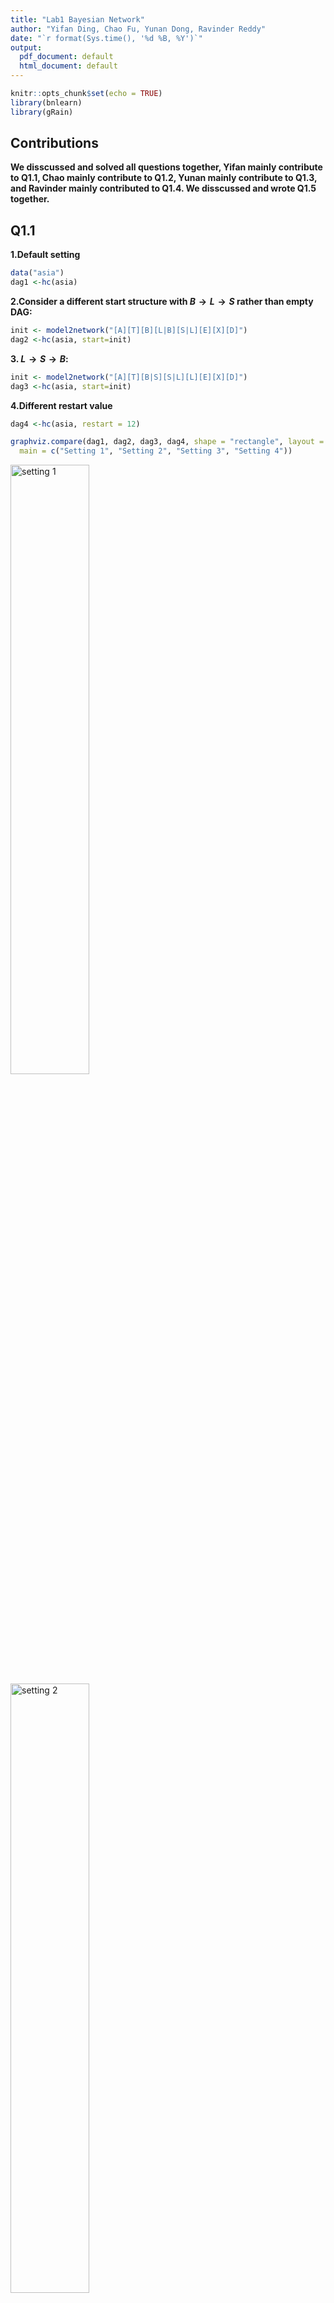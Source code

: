 ```yaml
---
title: "Lab1 Bayesian Network"
author: "Yifan Ding, Chao Fu, Yunan Dong, Ravinder Reddy"
date: "`r format(Sys.time(), '%d %B, %Y')`"
output:
  pdf_document: default
  html_document: default
---
```


```r
knitr::opts_chunk$set(echo = TRUE)
library(bnlearn)
library(gRain)
```

## Contributions 

**We disscussed and solved all questions together, Yifan mainly contribute to Q1.1, Chao mainly contribute to Q1.2,
Yunan mainly contribute to Q1.3, and Ravinder mainly contributed to Q1.4. We disscussed and wrote Q1.5 together.**

## Q1.1

**1.Default setting**
```r
data("asia")
dag1 <-hc(asia)
```


**2.Consider a different start structure with $B \longrightarrow L \longrightarrow S$ rather than empty DAG:**

```r
init <- model2network("[A][T][B][L|B][S|L][E][X][D]")
dag2 <-hc(asia, start=init)
```

**3. $L \longrightarrow S \longrightarrow B:$**

```r
init <- model2network("[A][T][B|S][S|L][L][E][X][D]")
dag3 <-hc(asia, start=init)
```

**4.Different restart value**

```r
dag4 <-hc(asia, restart = 12)
```

```r
graphviz.compare(dag1, dag2, dag3, dag4, shape = "rectangle", layout = "fdp",
  main = c("Setting 1", "Setting 2", "Setting 3", "Setting 4"))
```

![setting 1](set1.png){#id .class width=50% height=50%} ![setting 2](set2.png){#id .class width=50% height=50%}

![setting 3](set3.png){#id .class width=50% height=50%} ![setting 4](set4.png){#id .class width=50% height=50%}

**Show that multiple runs of the hill-climbing algorithm can return non-equivalent Bayesian network (BN) structures. Explain why this happens.**
  
  **Answer:** All above 4 graphs are the same except the edges among $B,S,L$. With different setting of HC, We have:
  
* 1. $L \longleftarrow S \longrightarrow B$ (Default setting)
* 2. Sheilded collider $B \longrightarrow L \longrightarrow S$ with $B \longrightarrow S$ (Initial structure $B \longrightarrow L \longrightarrow S$)
* 3. $L \longrightarrow S \longrightarrow B$ (Initial structure $L \longrightarrow S \longrightarrow B$)
* 4. $B \longleftarrow S \longleftarrow L$ (Different restart setting)

In case 1,3,4, they are equivalent but with different direction of edges, but case 2 has one more edge than others, thus generated a non-equivalent structures, this might because HC algorithm randomly add, remove and reverse edges, thus sometimes stacks in local optima if we do not have a good start point.

## Q1.2

![bn learned](bn.png){#id .class width=50% height=50%} ![bn original](bn1.png){#id .class width=50% height=50%}

```r
#asia<-apply(asia, 2, as.character)

#train and test split
n <- dim(asia)[1]
set.seed(1010)
id <- sample(1:n, floor(n*0.8))
train <- asia[id,]

id1 <- setdiff(1:n, id)
set.seed(1010)
#id2 <- sample(id1, floor(n*0.2))
test <- asia[id1,]

```


```r
# Create structure
structure <- hc(train)
fit <- bn.fit(x = structure, data = train)  # training data , structure learning
fit_grain <- as.grain(fit)
```

```r

compiled_grain <- compile(fit_grain)  # necessary syntax to use needed proporties

# Manipulating data, for the function querygrain needs the data to be in character form
test2 <- test
test <- apply(test, 2, as.character)

# nodes to S: "A", "T", "L", "B", "E", "X", "D"
nodes_2_S<-colnames(asia)[-2]

```

```r

compiled_obj = compiled_grain
nodes_from = nodes_2_S  # nodes towards s
node_to = "S"  # objective variable
new_data = test[, -2]  # data
  
# my prediction function
my_pred<-function(compiled_obj,nodes_from, node_to,new_data){
  
  predictions <- c()

  for (i in 1:nrow(new_data)){
    evidence <- setEvidence(object = compiled_obj,
                            nodes = nodes_from,  # node names
                            states = new_data[i,] )   # data
  
  posterior <- unlist(querygrain(object = evidence, nodes=node_to))
  
  if (posterior[1] > 0.5) {
    predictions[i] <- "No"} 
  else {
    predictions[i] <- "Yes"  }
  
  }
 
return(predictions)  
}

res=my_pred(compiled_obj,nodes_from, node_to,new_data)
confusion_matrix <- table(test2$S, res)
print('Confusion Matrix of Learned Graph')
confusion_matrix
sum(confusion_matrix[c(1,4)])/sum(confusion_matrix)
```

The True Graph

```r
# True Bayesian Network
true_dag <- model2network("[A][S][T|A][L|S][B|S][D|B:E][E|T:L][X|E]")
fit_true <- bn.fit(x = true_dag, data = train)%>%as.grain()
```


```r

# parameters involved

compiled_obj = compile(fit_true)  # true dag model
nodes_from = nodes_2_S
node_to = "S"
new_data = test[, -2]

res=my_pred(compiled_obj,nodes_from, node_to,new_data)
confusion_matrix <- table(test2$S, res)
print('Confusion matrix of True Graph')
confusion_matrix
sum(confusion_matrix[c(1,4)])/sum(confusion_matrix)
```




## Q1.3

```r

markov_blanket <- mb(x = fit, node = "S")

# parameters involved
compiled_obj = compiled_grain  # markov obj
nodes_from = markov_blanket   # cliques toward S
node_to = "S"
new_data = test[, markov_blanket]

# predict
res=my_pred(compiled_obj,nodes_from, node_to,new_data)
# res
confusion_matrix <- table(test2$S, res)
confusion_matrix
sum(confusion_matrix[c(1,4)])/sum(confusion_matrix)
```


## Q1.4

![](NB.png){#id .class width=50% height=50%}

```r
# Naive Bayes:
naive_bayes = model2network("[S][A|S][T|S][L|S][B|S][E|S][X|S][D|S]")
# building  object
naive_bayes <- bn.fit(x = naive_bayes, data = train) %>%as.grain() %>%compile()


# parameters involved
compiled_obj = naive_bayes
nodes_from = nodes_2_S
node_to = "S"
new_data = test[, -2]

# predict
res=my_pred(compiled_obj,nodes_from, node_to,new_data)
# res
confusion_matrix <- table(test2$S, res)
confusion_matrix
sum(confusion_matrix[c(1,4)])/sum(confusion_matrix)

```




## Q1.5

We got the same results for Q1.2 Generated Graph and Q1.3 Markov Blanket, but different results for Q1.4 Naive Bayes. The explaination as follow:

First we consider the conditional distribution of S in This Asia Network:


$$P(S|B,L,E,D,X,T,A) = \frac{P(S)P(B|S)P(L|S)P(E,D,X,T,A|B,L)}{\sum_SP(S)P(B|S)P(L|S)P(E,D,X,T,A|B,L)}$$
$$~~~~~~~~~~~~~~~~~~~~~~~~=\frac{P(S)P(B|S)P(L|S)}{\sum_SP(S)P(B|S)P(L|S)}=\frac{P(S,B,L)}{P(B,L)}=P(S|B,L)$$

Note $P(S|B,L)$ is Markov blanket of $S$. Regardless the structure of $P(E,D,X,T,A|B,L)$, the partial structure $L\longleftarrow S \longrightarrow B$ is the same in Q1.2 and Q1.3. Above formula hold for all 3 situations, the confusion matrix thus should be the same.

But in Q1.4 the Naive Bayes model is:

$$P(S|B,L,E,D,X,T,A) = \frac{P(S)P(B,L,E,D,X,T,A|S)}{\sum_SP(S)P(B,L,E,D,X,T,A|S)}=\frac{P(S)P(B,L,E,D,X,T,A|S)}{P( B,L,E,D,X,T,A)}$$

in which variables cannot be further estimated. Then this returns a different result, also the accuracy is lower than previous Bayesian Network.


